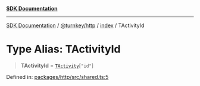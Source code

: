 [**SDK Documentation**](../../../../README.mdx)

***

[SDK Documentation](../../../../packages.mdx) / [@turnkey/http](../../README.mdx) / [index](../README.mdx) / TActivityId

# Type Alias: TActivityId

> **TActivityId** = [`TActivity`](TActivity.mdx)\[`"id"`\]

Defined in: [packages/http/src/shared.ts:5](https://github.com/tkhq/sdk/blob/fd49bfe86475c8603b3eb385aa101efa36fa32fc/packages/http/src/shared.ts#L5)
